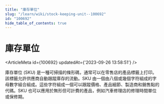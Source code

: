 ```yaml
---
title: "庫存單位"
slug: "/learn/wiki/stock-keeping-unit--100692"
id: "100692"
hide_table_of_contents: true
---
```



# 庫存單位

<ArticleMeta id={100692} updatedAt={'2023-09-26 13:58:51'} />
<div className='border-solid border-b border-t-0 my-4 border-[var(--ifm-color-gray-300)]' />

庫存單位 (SKU) 是一種可掃描的條形碼，通常可以在零售店的產品標籤上打印。該標籤允許供應商自動跟蹤庫存的流動。SKU 由一個由八個或幾個字符組成的字母數字組合組成。這些字符組成一個可以跟蹤價格、產品細節、製造商和銷售點的代碼。SKU 也可以應用於無形但可計費的產品，例如汽車修理店的修理時間單位或保修期。
